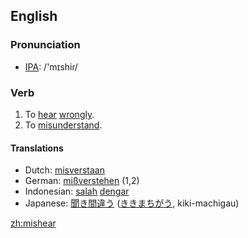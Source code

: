 ==English==
=== Pronunciation ===
*[[w:IPA|IPA]]: /'mɪshiɾ/

=== Verb ===
{{irregverb|'''to mishear'''|'''[[mishears]]'''|'''[[misheard]]'''|'''[[misheard]]'''|'''[[mishearing]]'''}}

# To [[hear]] [[wrongly]].
# To [[misunderstand]].

==== Translations ====
*Dutch: [[misverstaan]]
*German: [[mißverstehen]] (1,2)
*Indonesian: [[salah]] [[dengar]]
*Japanese: [[聞き間違う]] ([[ききまちがう]], kiki-machigau)

[[zh:mishear]]